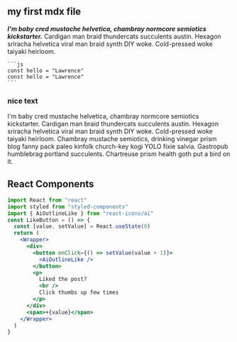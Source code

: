 




<section className="mdx-page">


## my first mdx file

***I'm baby cred mustache helvetica, chambray normcore semiotics kickstarter.***
Cardigan man braid thundercats succulents austin. Hexagon sriracha helvetica viral man braid synth DIY woke. Cold-pressed woke taiyaki heirloom.

<div className="code">

    ```js
    const hello = "Lawrence"
    const hello = "Lawrence"
    ```

</div>

<div className="nice-text">

<h3>nice text</h3>

<FiInfo className="nice-text-icon"></FiInfo>

I'm baby cred mustache helvetica, chambray normcore semiotics kickstarter. Cardigan man braid thundercats succulents austin. Hexagon sriracha helvetica viral man braid synth DIY woke. Cold-pressed woke taiyaki heirloom. Chambray mustache semiotics, drinking vinegar prism blog fanny pack paleo kinfolk church-key kogi YOLO fixie salvia. Gastropub humblebrag portland succulents. Chartreuse prism health goth put a bird on it.

</div>

<h2> React Components </h2>

<Counter />

```jsx
import React from "react"
import styled from "styled-components"
import { AiOutlineLike } from "react-icons/ai"
const LikeButton = () => {
  const [value, setValue] = React.useState(0)
  return (
    <Wrapper>
      <div>
        <button onClick={() => setValue(value + 1)}>
          <AiOutlineLike />
        </button>
        <p>
          Liked the post?
          <br />
          Click thumbs up few times
        </p>
      </div>
      <span>+{value}</span>
    </Wrapper>
  )
}
```

<LikeButton />

</section>